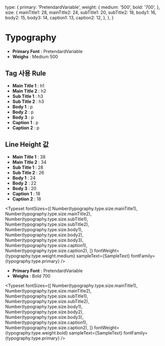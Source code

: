 
<Meta title="Typography" />

  type: {
    primary: 'PretendardVariable',
    weight: {
      medium: '500',
      bold: '700',
    },
    size: {
      mainTitle1: 28,
      mainTitle2: 24,
      subTitle1: 20,
      subTitle2: 18,
      body1: 16,
      body2: 15,
      body3: 14,
      caption1: 13,
      caption2: 12,
    },
  },
}


# Typography

- **Primary Font** : PretendardVariable
- **Weighs** : Medium 500

## Tag 사용 Rule

- **Main Title 1** : h1
- **Main Title 2** : h2
- **Sub Title 1** : h3
- **Sub Title 2** : h3
- **Body 1** : p
- **Body 2** : p
- **Body 3** : p
- **Caption 1** : p
- **Caption 2** : p

## Line Height 값


- **Main Title 1** : 38
- **Main Title 2** : 34
- **Sub Title 1** : 28
- **Sub Title 2** : 26
- **Body 1** : 24
- **Body 2** : 22
- **Body 3** : 20
- **Caption 1** : 18
- **Caption 2** : 18

<Typeset
  fontSizes={[
    Number(typography.type.size.mainTitle1),
    Number(typography.type.size.mainTitle2),
    Number(typography.type.size.subTitle1),
    Number(typography.type.size.subTitle2),
    Number(typography.type.size.body1),
    Number(typography.type.size.body2),
    Number(typography.type.size.body3),
    Number(typography.type.size.caption1),
    Number(typography.type.size.caption2),
  ]}
  fontWeight={typography.type.weight.medium}
  sampleText={SampleText}
  fontFamily={typography.type.primary}
/>

- **Primary Font** : PretendardVariable
- **Weighs** : Bold 700

<Typeset
  fontSizes={[
    Number(typography.type.size.mainTitle1),
    Number(typography.type.size.mainTitle2),
    Number(typography.type.size.subTitle1),
    Number(typography.type.size.subTitle2),
    Number(typography.type.size.body1),
    Number(typography.type.size.body2),
    Number(typography.type.size.body3),
    Number(typography.type.size.caption1),
    Number(typography.type.size.caption2),
  ]}
  fontWeight={typography.type.weight.bold}
  sampleText={SampleText}
  fontFamily={typography.type.primary}
/>
